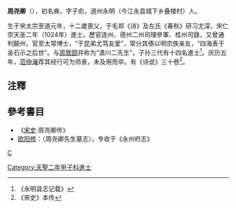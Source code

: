 '''周尧卿'''（{{bd|995年||1045年}}），初名奭，字子俞，道州永明（今江永县城下乡叠楼村）人。

生于宋太宗至道元年，十二歲喪父，于毛郑《诗》及左氏《春秋》研习尤深，宋仁宗天圣二年（1024年）進士。歷官连州、德州二州司理參軍、桂州司錄，又曾通判饒州，官至太常博士，“于昆弟尤笃友爱”，常分其傣以明宗族亲友，“四海表于金石示之后世”。与[[周敦颐|周敦颐]]并称为“潇川二先生”，子孙三代有十四名進士<ref>《永明县志记载》</ref>。庆历五年，[[范仲淹|范仲淹]]荐其经行可为师表，未及用而卒。有《诗说》三十卷<ref>《宋史》本传</ref>。

== 注釋 ==
{{reflist}}

==參考書目==
*《[[宋史|宋史]]·周尧卿传》
*[[欧阳修|欧阳修]]：〈周尧卿先生墓志〉，专收于《永州府志》

[[category:宋朝政治人物|C]]
[[Category:天聖二年甲子科進士|Category:天聖二年甲子科進士]]